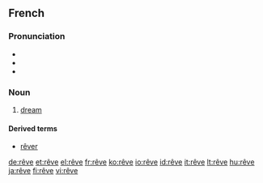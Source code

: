 {{see|rêvé}}
==French==

===Pronunciation===
*{{audio|Fr-rêve.ogg|audio}}
*{{IPA|/ʁɛv/|lang=fr}}
*{{IPA|/REv/}}

===Noun===
{{fr-noun|m}}

# [[dream]]

====Derived terms====
*[[rêver]]

[[de:rêve]]
[[et:rêve]]
[[el:rêve]]
[[fr:rêve]]
[[ko:rêve]]
[[io:rêve]]
[[id:rêve]]
[[it:rêve]]
[[lt:rêve]]
[[hu:rêve]]
[[ja:rêve]]
[[fi:rêve]]
[[vi:rêve]]